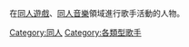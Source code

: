 在[[同人遊戲|同人遊戲]]、[[同人音樂|同人音樂]]領域進行歌手活動的人物。

[[Category:同人|Category:同人]]
[[Category:各類型歌手|Category:各類型歌手]]